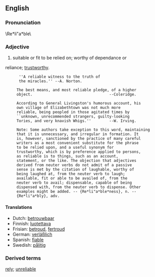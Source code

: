 ==English==
===Pronunciation=== 	

\Re*li"a*ble\ 

===Adjective===

#suitable or fit to be relied on; worthy of dependance or
reliance; [[trustworthy]].

       ''A reliable witness to the truth of
       the miracles.'' --A. Norton.

      The best means, and most reliable pledge, of a higher
      object.                                  --Coleridge.

      According to General Livingston's humorous account, his
      own village of Elizabethtown was not much more
      reliable, being peopled in those agitated times by
      ``unknown, unrecommended strangers, guilty-looking
      Tories, and very knavish Whigs.''        --W. Irving.

      Note: Some authors take exception to this word, maintaining
      that it is unnecessary, and irregular in formation. It
      is, however, sanctioned by the practice of many careful
      writers as a most convenient substitute for the phrase
      to be relied upon, and a useful synonym for
      trustworthy, which is by preference applied to persons,
      as reliable is to things, such as an account,
      statement, or the like. The objection that adjectives
      derived from neuter verbs do not admit of a passive
      sense is met by the citation of laughable, worthy of
      being laughed at, from the neuter verb to laugh;
      available, fit or able to be availed of, from the
      neuter verb to avail; dispensable, capable of being
      dispensed with, from the neuter verb to dispense. Other
      examples might be added. -- {Re*li"a*ble*ness}, n. --
      {Re*li"a*bly}, adv.

====Translations====
*Dutch: [[betrouwbaar]]
*Finnish: [[luotettava]]
*Frisian: [[betroud]], [[fertroud]]
*German: [[verläßlich]]
*Spanish: [[fiable]]
*Swedish: [[pålitig]]

===Derived terms===
[[rely]]; [[unreliable]]